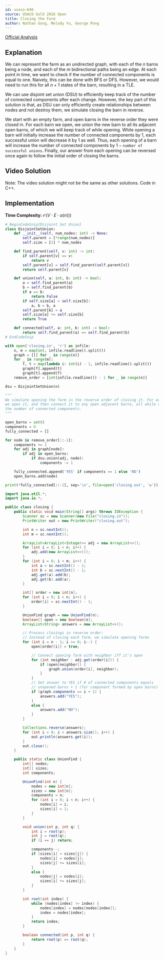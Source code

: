 ```yaml
---
id: usaco-646
source: USACO Gold 2016 Open
title: Closing the Farm
author: Nathan Gong, Melody Yu, George Pong
---
```


[Official Analysis](http://www.usaco.org/current/data/sol_closing_gold_open16.html)

## Explanation

We can represent the farm as an undirected graph, with each of the $n$ barns being a node, and each of the $m$ bidirectional paths being an edge. At each point in time, we want to check if the number of connected components is equal to one. Naively, this can be done with BFS or DFS. However, we would need to run this for all $n+1$ states of the barn, resulting in a TLE.

We can use disjoint set union (DSU) to efficiently keep track of the number of connected components after each change. However, the key part of this solution is that, as DSU can only efficiently create relationships between nodes and not destroy them, we simulate closing the barn in reverse.

We start with an empty farm, and open barns in the reverse order they were closed in. For each barn we open, we union the new barn to all its adjacent open barns, of which we will keep track of while opening. While opening a barn will initially increase the number of connected components by 1, each successful union will decrease it by 1 as well. Thus, each opening of a barn will increase the number of connected components by $1 - \texttt{number of successful unions}$. Finally, our answer from each opening can be reversed once again to follow the initial order of closing the barns.

## Video Solution

Note: The video solution might not be the same as other solutions. Code in C++.

<Youtube id="5G1CGuTfUJk" />

## Implementation

**Time Complexity:** $\mathcal{O}(V \cdot E \cdot \alpha(n)))$

<LanguageSection>

<PySection>

```py
# BeginCodeSnip{Disjoint Set Union}
class DisjointSetUnion:
	def __init__(self, num_nodes: int) -> None:
		self.parent = [*range(num_nodes)]
		self.size = [1] * num_nodes

	def find_parent(self, v: int) -> int:
		if self.parent[v] == v:
			return v
		self.parent[v] = self.find_parent(self.parent[v])
		return self.parent[v]

	def union(self, a: int, b: int) -> bool:
		a = self.find_parent(a)
		b = self.find_parent(b)
		if a == b:
			return False
		if self.size[a] < self.size[b]:
			a, b = b, a
		self.parent[b] = a
		self.size[a] += self.size[b]
		return True

	def connected(self, a: int, b: int) -> bool:
		return self.find_parent(a) == self.find_parent(b)
# EndCodeSnip

with open('closing.in', 'r') as infile:
	n, m = map(int, infile.readline().split())
	graph = [[] for _ in range(n)]
	for _ in range(m):
		f, t = map(lambda i: int(i) - 1, infile.readline().split())
		graph[f].append(t)
		graph[t].append(f)
	remove_order = [int(infile.readline()) - 1 for _ in range(n)]

dsu = DisjointSetUnion(n)

"""
We simulate opening the farm in the reverse order of closing it. For each barn,
we open it, and then connect it to any open adjacent barns, all while counting
the number of connected components.
"""

open_barns = set()
components = 0
fully_connected = []

for node in remove_order[::-1]:
	components += 1
	for adj in graph[node]:
		if adj in open_barns:
			if dsu.union(adj, node):
				components -= 1

	fully_connected.append('YES' if components == 1 else 'NO')
	open_barns.add(node)

print(*fully_connected[::-1], sep='\n', file=open('closing.out', 'w'))
```

</PySection>

<JavaSection>

```java
import java.util.*;
import java.io.*;

public class closing {
	public static void main(String[] args) throws IOException {
		Scanner sc = new Scanner(new File("closing.in"));
		PrintWriter out = new PrintWriter("closing.out");

		int n = sc.nextInt();
		int m = sc.nextInt();

		ArrayList<ArrayList<Integer>> adj = new ArrayList<>();
		for (int i = 0; i < n; i++) {
			adj.add(new ArrayList<>());
		}
		for (int i = 0; i < m; i++) {
			int a = sc.nextInt() - 1;
			int b = sc.nextInt() - 1;
			adj.get(a).add(b);
			adj.get(b).add(a);
		}

		int[] order = new int[n];
		for (int i = 0; i < n; i++) {
			order[i] = sc.nextInt() - 1;
		}

		UnionFind graph = new UnionFind(n);
		boolean[] open = new boolean[n];
		ArrayList<String> answers = new ArrayList<>();

		// Process closings in reverse order:
		// Instead of closing each farm, we simulate opening farms
		for (int i = n - 1; i >= 0; i--) {
			open[order[i]] = true;

			// Connect opening farm with neighbor iff it's open
			for (int neighbor : adj.get(order[i])) {
				if (open[neighbor]) {
					graph.union(order[i], neighbor);
				}
			}
			// Set answer to YES if # of connected components equals
			// unopened barns + 1 (for component formed by open barns)
			if (graph.components == i + 1) {
				answers.add("YES");
			}
			else {
				answers.add("NO");
			}
		}

		Collections.reverse(answers);
		for (int i = 0; i < answers.size(); i++) {
			out.println(answers.get(i));
		}
		out.close();
	}

	public static class UnionFind {
		int[] nodes;
		int[] sizes;
		int components;

		UnionFind(int n) {
			nodes = new int[n];
			sizes = new int[n];
			components = n;
			for (int i = 0; i < n; i++) {
				nodes[i] = i;
				sizes[i] = 1;
			}
		}

		void union(int p, int q) {
			int i = root(p);
			int j = root(q);
			if (i == j) return;

			components--;
			if (sizes[i] < sizes[j]) {
				nodes[i] = nodes[j];
				sizes[j] += sizes[i];
			}
			else {
				nodes[j] = nodes[i];
				sizes[i] += sizes[j];
			}
		}

		int root(int index) {
			while (nodes[index] != index) {
				nodes[index] = nodes[nodes[index]];
				index = nodes[index];
			}
			return index;
		}

		boolean connected(int p, int q) {
			return root(p) == root(q);
		}
	}
}
```

</JavaSection>

</LanguageSection>
